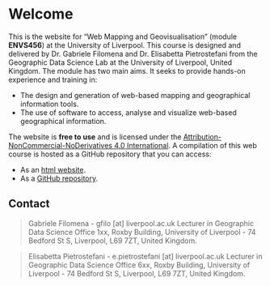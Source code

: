 # Welcome {.unnumbered}

This is the website for "Web Mapping and Geovisualisation" (module **ENVS456**) at the University of Liverpool. This course is designed and delivered by Dr. Gabriele Filomena and Dr. Elisabetta Pietrostefani from the Geographic Data Science Lab at the University of Liverpool, United Kingdom.
The module has two main aims. It seeks to provide hands-on experience and training in:

- The design and generation of web-based mapping and geographical information tools. 
- The use of software to access, analyse and visualize web-based geographical information.

The website is **free to use** and is licensed under the [Attribution-NonCommercial-NoDerivatives 4.0 International](https://creativecommons.org/licenses/by-nc-nd/4.0/). A compilation of this web course is hosted as a GitHub repository that you can access:

-   As an [html website](https://gdsl-ul.github.io/wma).
-   As a [GitHub repository](https://github.com/GDSL-UL/wma).

## Contact {.unnumbered}

> Gabriele Filomena - gfilo \[at\] liverpool.ac.uk Lecturer in Geographic Data Science Office 1xx, Roxby Building, University of Liverpool - 74 Bedford St S, Liverpool, L69 7ZT, United Kingdom.

> Elisabetta Pietrostefani - e.pietrostefani \[at\] liverpool.ac.uk Lecturer in Geographic Data Science Office 6xx, Roxby Building, University of Liverpool - 74 Bedford St S, Liverpool, L69 7ZT, United Kingdom.
